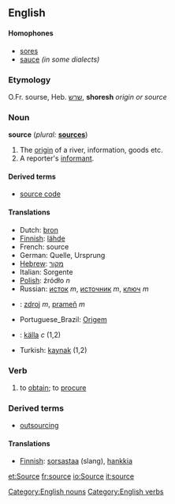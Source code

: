 ==English==

====Homophones====
*[[sores]]
*[[sauce]] ''(in some dialects)''

===Etymology===
O.Fr. sourse, Heb. [[שרש]], '''shoresh''' ''origin or source''

===Noun===
[[Category:English nouns]]
'''source'''   (''plural:'' '''[[sources]]''')
# The [[origin]] of a river, information, goods etc.
# A reporter's [[informant]].

====Derived terms====
* [[source code]]

====Translations====
*Dutch: [[bron]]
*[[Finnish]]: [[lähde]]
*French: source
*German: Quelle, Ursprung
*[[Hebrew]]: [[מקור]]
*Italian: Sorgente
*[[Polish]]: źródło ''n''
*Russian: [[исток]] ''m'', [[источник]] ''m'', [[ключ]] ''m''
*{{sk}}: [[zdroj#Slovak|zdroj]] ''m'', [[prameň]] ''m''
*Portuguese_Brazil: [[Origem]]
*{{sv}}: [[källa]] ''c'' (1,2)
*Turkish: [[kaynak]] (1,2)

===Verb===
[[Category:English verbs]]
{{en-infl-reg-other-e|sourc|e}}
# to [[obtain]]; to [[procure]]

===Derived terms===
*[[outsourcing]]

====Translations====
*[[Finnish]]: [[sorsastaa]] (slang), [[hankkia]]

[[et:Source]]
[[fr:source]]
[[io:Source]]
[[it:source]]